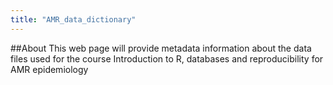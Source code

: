 ```yaml
---
title: "AMR_data_dictionary"
---
```


##About 
This web page will provide metadata information about the data files used for the course Introduction to R, databases and reproducibility for AMR epidemiology